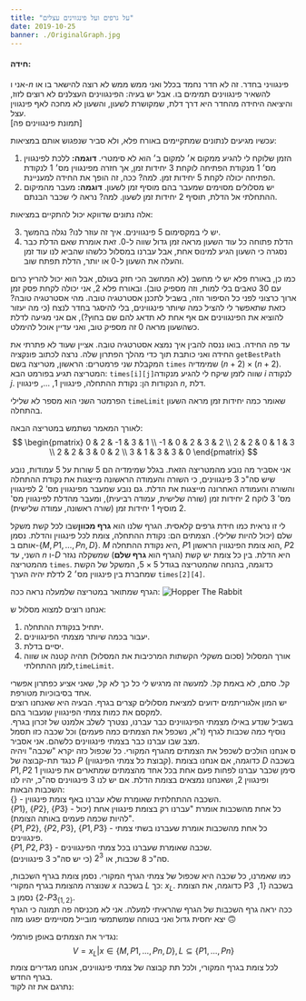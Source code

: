 ```yaml
---  
title: "על גרפים ועל פינגווינים עצלים"  
date: 2019-10-25  
banner: ./OriginalGraph.jpg
---  
```

  
#### חידה:  
אני ו-$n$ פינגוויני בחדר. זה לא חדר נחמד בכלל ואני ממש ממש לא רוצה להישאר בו או להשאיר פינגווינים תמימים בו. אבל יש בעיה: הפינגווינים העצלנים לא רוצים לזוז, והיציאה היחידה מהחדר היא דרך דלת, שמקושרת לשעון, והשעון לא מחכה לאף פינגווין עצל.  
[תמונת פינגווינים פה]  

עכשיו מגיעים לנתונים שמתקיימים באורח פלא, ולא סביר שנפגוש אותם במציאות:

1. הזמן שלוקח לי להגיע ממקום א׳ למקום ב׳ הוא לא סימטרי. **דוגמה:** ללכת לפינגווין מס׳ 1 מנקודת הפתיחה לוקחת 3 יחידות זמן, אך חזרה מפינגווין מס׳ 1 לנקודת הפתיחה יכולה לקחת 5 יחידות זמן. למה? ככה, זה הופך את החידה למעניינת.
2. יש מסלולים מסוימים שמעבר בהם מוסיף זמן לשעון. **דוגמה:** מעבר מהמיקום ההתחלתי אל הדלת, תוסיף 2 יחידות זמן לשעון. למה? נראה לי שכבר הבנתם.

אלה נתונים שדווקא יכול להתקיים במציאות:

3. יש לי במקסימום 5 פינגווינים. איך זה עוזר לנו? נגלה בהמשך.
4. הדלת פתוחה כל עוד השעון מראה זמן גדול שווה ל-0. זאת אומרת שאם הדלת כבר נסגרה כי השעון הגיע למינוס אחת, אבל עברנו במסלול כלשהו שהביא לנו עוד זמן והעלה את השעון ל-0 או יותר, הדלת תפתח שוב.

כמו כן, באורח פלא יש לי מחשב (לא המחשב הכי חזק בעולם, אבל הוא יכול להריץ כרום עם 30 טאבים בלי למות, וזה מספיק טוב). ובאורח פלא 2, אני יכולה לקחת פסק זמן ארוך כרצוני לפני כל הסיפור הזה, בשביל לתכנן אסטרטגיה טובה. מהי אסטרטגיה טובה? כזאת שתאפשר לי להציל כמה שיותר פינגווינים, בלי להיסגר בחדר לנצח (כי מה יעזור להוציא את הפינגווינים אם אף אחת לא תדאג להם שם בחוץ?), אם אני מגיעה לדלת כשהשעון מראה 0 זה מספיק טוב, ואני עדיין אוכל להימלט.

עד פה החידה.
בואו ננסה להבין איך נמצא אסטרטגיה טובה. אציין שעוד לא פתרתי את החידה ואני כותבת תוך כדי מהלך הפתרון שלה.
נרצה לכתוב פונקציה `getBestPath` המקבלת שני פרמטרים:
הראשון, מטריצה בשם `times` שמימדיה $(n+2)\times(n+2)$. המטריצה תגיע בפורמט הבא: 
`times[i][j]`שווה לזמן שיקח לי להגיע מנקודה $i$ לנקודה $j$. הנקודות הן: נקודת ההתחלה, פינגווין 1, $...$, פינגווין $n$, דלת.

הפרמטר השני הוא מספר לא שלילי `timeLimit` שאומר כמה יחידות זמן מראה השעון בהתחלה.

לאורך המאמר נשתמש במטריצה הבאה:
$$
\begin{pmatrix}
0 & 2 & -1 & 3 & 1 \\
-1 & 0 & 2 & 3 & 2 \\
2 & 2 & 0 & 1 & 3 \\
2 & 2 & 3 & 0 & 2 \\
3 & 1 & 3 & 3 & 0
\end{pmatrix}
$$

אני אסביר מה נובע מהמטריצה הזאת. בגלל שמימדיה הם 5 שורות על 5 עמודות, נובע שיש סה"כ 3 פינגווינים, כי השורה והעמודה הראשונה מייצגות את נקודת ההתחלה והשורה והעמודה האחרונה מייצגות את הדלת. גם נובע שמעבר מפינגווין מס' 2 לפינגווין מס' 3 לוקח 2 יחידות זמן (שורה שלישית, עמודה רביעית),  ומעבר מהדלת לפינגווין מס' 2 מוסיף 1 יחידות זמן (שורה ראשונה, עמודה שלישית).



לי זו נראית כמו חידת גרפים קלאסית.
הגרף שלנו הוא **גרף מכוון**שבו לכל קשת משקל שלם (יכול להיות שלילי).
הצמתים הם: נקודת ההתחלה, צומת לכל פינגווין והדלת. נסמן אותם ב-$\{M,P1, …,Pn,D\}$. $M$ היא נקודת ההתחלה, $P1$ הוא צומת הפינגווין הראשון, $P2$ השני, עד $n$ ו-$D$ היא הדלת.
בין כל צומת יש קשת (הגרף הוא **גרף שלם**) שמשקלה נגזר מהמטריצה `times`. כדוגמה, בהנחה שהמטריצה בגודל $5\times 5$, המשקל של הקשת שמחברת בין פינגווין מס׳ 2 לדלת יהיה הערך `times[2][4]`.

הגרף שמתואר במטריצה שלמעלה נראה ככה:
![Hopper The Rabbit](./OriginalGraph.jpg)



אנחנו רוצים למצוא מסלול ש:

1. יתחיל בנקודת ההתחלה.
1. יעבור בכמה שיותר מצמתי הפינגווינים.
1. יסיים בדלת.
1. אורך המסלול (סכום משקלי הקשתות המרכיבות את המסלול) תהיה קטנה או שווה לזמן ההתחלתי,`timeLimit`.

קל. סתם, לא באמת קל.
למעשה זה מרגיש לי כל כך לא קל, שאני אציע כפתרון אפשרי אחד בסיבוכיות מטורפת.  
יש המון אלגוריתמים ידועים למציאת מסלולים קצרים בגרף. הבעיה היא שאנחנו רוצים למקסם את כמות צמתי הפינגווין שנעבור בהם.  
בשביל שנדע באילו מצמתי הפינגווינים כבר עברנו, נצטרך לשלב אלמנט של זכרון בגרף. נוסיף כמה שכבות לגרף (ז"א, נשכפל את הצמתים כמה פעמים) וכל שכבה כזו תסמל מצב שבו עברנו כבר בצמתי פינגווינים כלשהם. אני אסביר.  
ס
אנחנו הולכים לשכפל את הצמתים מהגרף המקורי. כל שכפול כזה יקרא "שכבה" ויהיה כנגד תת-קבוצה של $P$ (קבוצת כל צמתי הפינגווין). כדוגמה, אם אנחנו בצומת $D$ בשכבה ${P1,P2}$ סימן שכבר עברנו לפחות פעם אחת בכל אחד מהצמתים שמתארים את פינגווין 1 ופינגווין 2, ושאנחנו נמצאים בצומת הדלת. אם יש לנו 3 פינגווינים סה"כ, יהיו לנו השכבות הבאות:  
$\{\}$ - השכבה ההתחלתית שאומרת שלא עברנו באף צומת פינגווין.  
$\{P1\}$, $\{P2\}$, $\{P3\}$ - כל אחת מהשכבות אומרת "עברנו רק בצומת פינגווין אחת (יכול להיות שכמה פעמים באותה הצומת)".  
$\{P1,P2\}$, $\{P2,P3\}$, $\{P1,P3\}$ - כל אחת מהשכבות אומרת שעברנו בשתי צמתי פינגווינים.  
$\{P1,P2,P3\}$ - שכבה שאומרת שעברנו בכל צמתי הפינגווינים.  
סה"כ 8 שכבות, או $2^3$ (כי יש סה"כ 3 פינגווינים).

כמו שאמרנו, כל שכבה היא שכפול של צמתי הגרף המקורי. נסמן צומת בגרף השכבות, שנוצרה מהצומת  בגרף המקורי $x$ בשכבה $L$ כך: $x_L$. כדוגמה, את הצומת P3 בשכבה $\{1,2\}$ נסמן ב-$P3_{\{1,2\}}$.  
ככה יראה גרף השכבות של הגרף שהראיתי למעלה. אני לא מכניסה פה תמונה כי הגרף יצא יחסית גדול ואני בטוחה שמשתמשי מובייל מסויימים יפגעו מזה 🙃

נגדיר את הצמתים באופן פורמלי:
$$
V={ x_L | x\in\{M,P1, …,Pn, D\}, L\subseteq\{P1, …,Pn\} }
$$
לכל צומת בגרף המקורי, ולכל תת קבוצה של צמתי פינגווינים, אנחנו מגדירים צומת בגרף החדש.  
נתרגם את זה לקוד:
